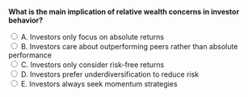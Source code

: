 ::: {.question-block}

<form onsubmit="event.preventDefault(); checkAnswer('module5_mcq_q31')" data-correct-answer="B">
<strong style="display: block;">What is the main implication of relative wealth concerns in investor behavior?</strong>

<label><input type="radio" name="module5_mcq_q31" value="A"> A. Investors only focus on absolute returns</label><br>
<label><input type="radio" name="module5_mcq_q31" value="B"> B. Investors care about outperforming peers rather than absolute performance</label><br>
<label><input type="radio" name="module5_mcq_q31" value="C"> C. Investors only consider risk-free returns</label><br>
<label><input type="radio" name="module5_mcq_q31" value="D"> D. Investors prefer underdiversification to reduce risk</label><br>
<label><input type="radio" name="module5_mcq_q31" value="E"> E. Investors always seek momentum strategies</label><br>
</form>

<div id="feedback-module5_mcq_q31" class="feedback" data-status="" style="display:none;">
✅ Correct: B. Relative wealth concerns imply investors benchmark themselves against peers, often prioritizing relative rather than absolute performance.
</div>

:::
